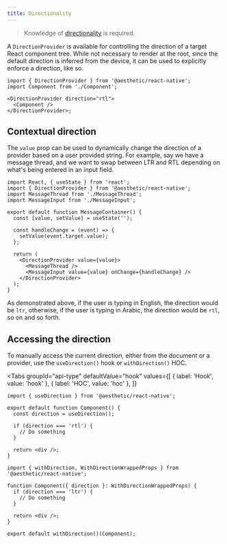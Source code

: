 ```yaml
---
title: Directionality
---
```



> Knowledge of [directionality](../dev/css-in-js/direction.md) is required.

A `DirectionProvider` is available for controlling the direction of a target React component tree.
While not necessary to render at the root, since the default direction is inferred from the device,
it can be used to explicitly enforce a direction, like so.

```tsx
import { DirectionProvider } from '@aesthetic/react-native';
import Component from './Component';

<DirectionProvider direction="rtl">
  <Component />
</DirectionProvider>;
```

## Contextual direction

The `value` prop can be used to dynamically change the direction of a provider based on a user
provided string. For example, say we have a message thread, and we want to swap between LTR and RTL
depending on what's being entered in an input field.

```tsx
import React, { useState } from 'react';
import { DirectionProvider } from '@aesthetic/react-native';
import MessageThread from './MessageThread';
import MessageInput from './MessageInput';

export default function MessageContainer() {
  const [value, setValue] = useState('');

  const handleChange = (event) => {
    setValue(event.target.value);
  };

  return (
    <DirectionProvider value={value}>
      <MessageThread />
      <MessageInput value={value} onChange={handleChange} />
    </DirectionProvider>
  );
}
```

As demonstrated above, if the user is typing in English, the direction would be `ltr`, otherwise, if
the user is typing in Arabic, the direction would be `rtl`, so on and so forth.

## Accessing the direction

To manually access the current direction, either from the document or a provider, use the
`useDirection()` hook or `withDirection()` HOC.

<Tabs
  groupId="api-type"
  defaultValue="hook"
  values={[
    { label: 'Hook', value: 'hook' },
    { label: 'HOC', value: 'hoc' },
  ]}
>
  <TabItem value="hook">

```tsx {4,6}
import { useDirection } from '@aesthetic/react-native';

export default function Component() {
  const direction = useDirection();

  if (direction === 'rtl') {
    // Do something
  }

  return <div />;
}
```

  </TabItem>
  <TabItem value="hoc">

```tsx {3,4,11}
import { withDirection, WithDirectionWrappedProps } from '@aesthetic/react-native';

function Component({ direction }: WithDirectionWrappedProps) {
  if (direction === 'ltr') {
    // Do something
  }

  return <div />;
}

export default withDirection()(Component);
```

  </TabItem>
</Tabs>
